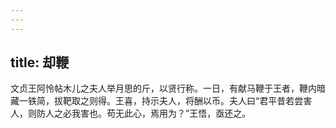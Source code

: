 ```yaml
---
---
---
```

title: 却鞭
---




文贞王阿怜帖木儿之夫人举月思的斤，以贤行称。一日，有献马鞭于王者，鞭内暗藏一铁简，拔靶取之则得。王喜，持示夫人，将酬以币。夫人曰“君平昔若尝害人，则防人之必我害也。苟无此心，焉用为？”王悟，亟还之。